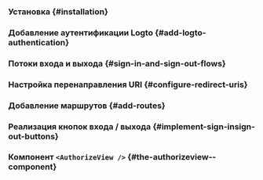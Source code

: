 

<GuideTip />

### Установка \{#installation}

<Installation />

### Добавление аутентификации Logto \{#add-logto-authentication}

<AddAuthentication />

### Потоки входа и выхода \{#sign-in-and-sign-out-flows}

<SignInAndSignOutFlows />

### Настройка перенаправления URI \{#configure-redirect-uris}

<ConfigureRedirectUris />

### Добавление маршрутов \{#add-routes}

<AddRoutes />

### Реализация кнопок входа / выхода \{#implement-sign-insign-out-buttons}

<ImplementButtons />

### Компонент `<AuthorizeView />` \{#the-authorizeview--component}

<AuthorizeViewComponent />

<Checkpoint />
